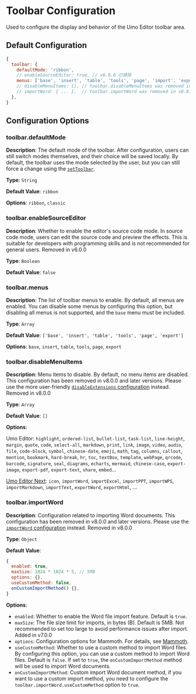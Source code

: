 
# Toolbar Configuration

Used to configure the display and behavior of the Umo Editor toolbar area.

## Default Configuration

```js
{
  toolbar: {
    defaultMode: 'ribbon',
    // enableSourceEditor: true, // v6.0.0 已移除
    menus: ['base', 'insert', 'table', 'tools', 'page', 'import', 'export'],
    // disableMenuItems: [], // toolbar.disableMenuItems was removed in v8.0.0, see the disableExtensions configuration
    // importWord: { ... },  // toolbar.importWord was removed in v8.0.0, see the importWord configuration
  },
}
```

## Configuration Options

### toolbar.defaultMode

**Description**: The default mode of the toolbar. After configuration, users can still switch modes themselves, and their choice will be saved locally. By default, the toolbar uses the mode selected by the user, but you can still force a change using the [`setToolbar`](../methods#settoolbar).

**Type**: `String`

**Default Value**: `ribbon`

**Options**: `ribbon`, `classic`

### toolbar.enableSourceEditor

**Description**: Whether to enable the editor's source code mode. In source code mode, users can edit the source code and preview the effects. This is suitable for developers with programming skills and is not recommended for general users. <Badge theme="danger">Removed in v6.0.0</Badge>

**Type**: `Boolean`

**Default Value**: `false`

### toolbar.menus

**Description**: The list of toolbar menus to enable. By default, all menus are enabled. You can disable some menus by configuring this option, but disabling all menus is not supported, and the `base` menu must be included.

**Type**: `Array`

**Default Value**: `['base', 'insert', 'table', 'tools', 'page', 'export']`

**Options**: `base`, `insert`, `table`, `tools`, `page`, `export`

### toolbar.disableMenuItems

**Description**: Menu items to disable. By default, no menu items are disabled. This configuration has been removed in v8.0.0 and later versions. Please use the more user-friendly [`disableExtensions` configuration](./extensions#disableextensions) instead. <Badge theme="danger">Removed in v8.0.0</Badge>

**Type**: `Array`

**Default Value**: `[]`

**Options**: 

Umo Editor: `highlight`, `ordered-list`, `bullet-list`, `task-list`, `line-height`, `margin`, `quote`, `code`, `select-all`, `markdown`, `print`, `link`, `image`, `video`, `audio`, `file`, `code-block`, `symbol`, `chinese-date`, `emoji`, `math`, `tag`, `columns`, `callout`, `mention`, `bookmark`, `hard-break`, `hr`, `toc`, `textBox`, `template`, `webPage`, `qrcode`, `barcode`, `signature`, `seal`, `diagrams`, `echarts`, `mermaid`, `chinese-case`, `export-image`, `export-pdf`, `export-text`, `share`, `embed`...

[Umo Editor Next](../next): `icon`, `importWord`, `importExcel`, `importPPT`, `importWPS`, `importMarkdown`, `importText`, `exportWord`, `exportHtml`, ...

### toolbar.importWord

**Description**: Configuration related to importing Word documents. This configuration has been removed in v8.0.0 and later versions. Please use the [`importWord` configuration](./import-word) instead. <Badge theme="danger">Removed in v8.0.0</Badge>

**Type**: `Object`

**Default Value**:

```js
{
  enabled: true, 
  maxSize: 1024 * 1024 * 5, // 5MB
  options: {},
  useCustomMethod: false,
  onCustomImportMethod() {},
}
```
**Options**:

- `enabled`: Whether to enable the Word file import feature. Default is `true`.
- `maxSize`: The file size limit for imports, in bytes (B). Default is 5MB. Not recommended to set too large to avoid performance issues after import. <Badge theme="success">Added in v7.0.0</Badge>
- `options`: Configuration options for Mammoth. For details, see [Mammoth](https://www.npmjs.com/package/mammoth#api).
- `useCustomMethod`: Whether to use a custom method to import Word files. By configuring this option, you can use a custom method to import Word files. Default is `false`. If set to `true`, the `onCustomImportMethod` method will be used to import Word documents.
- `onCustomImportMethod`: Custom import Word document method, if you want to use a custom import method, you need to configure the `toolbar.importWord.useCustomMethod` option to `true`.

